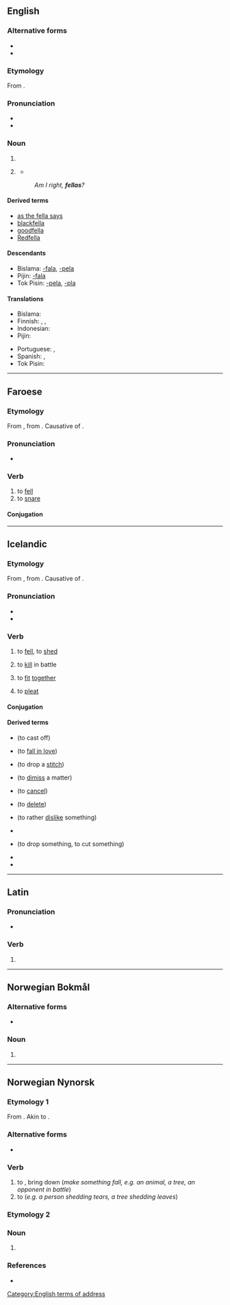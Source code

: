 ==English==

===Alternative forms===
* {{l|en|fellah}}
* {{l|en|feller}}

===Etymology===
From {{m|en|fellow}}.

===Pronunciation===
* {{IPA|/fɛ.lə/|lang=en}}
* {{rhymes|ɛlə|lang=en}}

===Noun===
{{en-noun}}

# {{eye dialect of|fellow|lang=en}}
# {{lb|en|informal}} {{non-gloss definition|used to address a male}}
#* {{quote-book|author=Donald Meichenbaum|chapter=Discussion|title=The Evolution of Psychotherapy: The Third Conference|page=90|editor=Jeffrey K. Zeig|year=1997|passage=By the third go-around, the essence of what I wrote was, "And the same to you, '''fella'''!" I am glad that our relationship has survived that exchange.}}
#: ''Am I right, '''fellas'''?''

====Derived terms====
* [[as the fella says]]
* [[blackfella]]
* [[goodfella]]
* [[Redfella]]

====Descendants====
* Bislama: [[-fala]], [[-pela]]
* Pijin: [[-fala]]
* Tok Pisin: [[-pela]], [[-pla]]

====Translations====
{{trans-top|fella}}
* Bislama: {{t|bi|man}}
* Finnish: {{qualifier|slang}} {{t+|fi|kaveri}}, {{qualifier|slang}} {{t+|fi|jätkä}}, {{qualifier|slang}} {{t+|fi|kundi}}
* Indonesian: {{t+|id|bung}}
* Pijin: {{t|pis|man}}
{{trans-mid}}
* Portuguese: {{t+|pt|cara|c}}, {{t+|pt|mano|m}}
* Spanish: {{qualifier|slang}} {{t+|es|tío}}, {{t+|es|muchacho}}
* Tok Pisin: {{t|tpi|man}}
{{trans-bottom}}

[[Category:English terms of address]]

----

==Faroese==

===Etymology===
From {{der|fo|non|fella}}, from {{der|fo|gem-pro|*fallijaną}}. Causative of {{m|fo|falla||to fall}}.

===Pronunciation===
* {{IPA|[ˈfɛdla]|lang=fo}}

===Verb===
{{fo-verb|feldi|feldu|felt}}

# to [[fell]]
# to [[snare]]

====Conjugation====
{{fo-conj-8|fe|l}}

----

==Icelandic==

===Etymology===
From {{der|is|non|fella}}, from {{der|is|gem-pro|*fallijaną}}. Causative of {{m|is|falla||to fall}}.

===Pronunciation===
* {{IPA|/ˈfɛtla/|lang=is}}
* {{rhymes|ɛtla|lang=is}}

===Verb===
{{is-verb-weak|felldi|fellt}}

# {{lb|is|transitive|governs the accusative}} to [[fell]], to [[shed]]{{attention|is|improve definitions}}
# {{lb|is|transitive|governs the accusative}} to [[kill]] in battle
# {{lb|is|transitive|governs the accusative}} to [[fit]] [[together]]
# {{lb|is|transitive|governs the accusative}} to [[pleat]]

====Conjugation====
{{is-conj-w2|f|e|ll|d=d|mp=-}}

====Derived terms====
{{der-top3}}
* {{l|is|fella af}} (to cast off)
* {{l|is|fella hugi saman}} (to [[fall in love]])
* {{l|is|fella niður lykkju}} (to drop a [[stitch]])
* {{l|is|fella niður mál}} (to [[dimiss]] a matter)
{{der-mid3}}
* {{l|is|fella niður}} (to [[cancel]])
* {{l|is|fella niður}} (to [[delete]])
* {{l|is|fella sig ekki við}} (to rather [[dislike]] something)
* {{l|is|fella tár}}
{{der-mid3}}
* {{l|is|fella úr}} (to drop something, to cut something)
* {{l|is|felldur}}
* {{l|is|vera ekki við eina fjölina felldur}}
{{der-bottom}}

----

==Latin==

===Pronunciation===
* {{la-IPA|fellā}}

===Verb===
{{la-verb-form|fellā}}

# {{inflection of|fellō||1|s|pres|actv|impr|lang=la}}

----

==Norwegian Bokmål==

===Alternative forms===
* {{l|nb|fellen}}

===Noun===
{{head|nb|noun form|g=m|g2=f}}

# {{inflection of|felle||definite|f|s|lang=nb}}

----

==Norwegian Nynorsk==

===Etymology 1===
From {{der|nn|non|fella}}. Akin to {{cog|en|fell}}.

===Alternative forms===
* {{l|nn|felle}}

===Verb===
{{head|nn|verb|present tense|feller|past tense|felte|past participle|felt|present participle|fellande|imperative|fell}}

# to {{l|en|fell}}, bring down (''make something fall, e.g. an animal, a tree, an opponent in battle'')
# to {{l|en|shed}} (''e.g. a person shedding tears, a tree shedding leaves'')

===Etymology 2===

===Noun===
{{nn-noun-form|f}}

# {{inflection of|felle||s|definite|lang=nn}}

===References===
* {{R:Dokpro|lang=nn}}